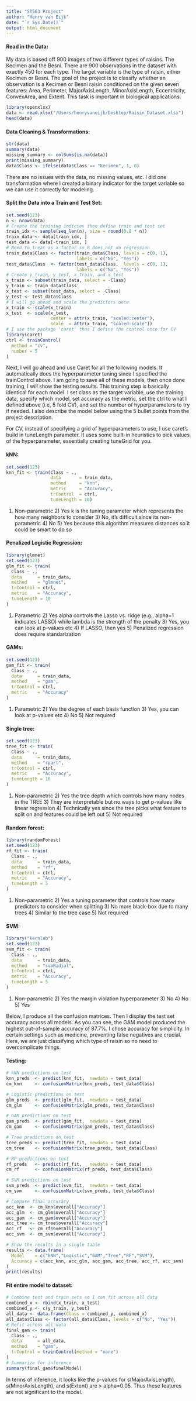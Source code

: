 ```yaml
---
title: "ST563 Project"
author: "Henry van Eijk"
date: "`r Sys.Date()`"
output: html_document
---
```


#### Read in the Data:
My data is based off 900 images of two different types of raisins. The Kecimen and the Besni. There are 900 observations in the dataset with exactly 450 for each type. The target variable is the type of raisin, either Kecimen or Besni. The goal of the project is to classify whether an observation is a Kecimen or Besni raisin conditioned on the given seven features: Area, Perimeter, MajorAxisLength, MinorAxisLength, Eccentricity, ConvexArea, and Extent. This task is important in biological applications.

```r
library(openxlsx)
data <- read.xlsx("/Users/henryvaneijk/Desktop/Raisin_Dataset.xlsx")
head(data)
```

#### Data Cleaning & Transformations:
```r
str(data)
summary(data)
missing_summary <- colSums(is.na(data))
print(missing_summary)
data$Class <- ifelse(data$Class == "Kecimen", 1, 0)
```
There are no issues with the data, no missing values, etc. I did one transformation where I created a binary indicator for the target variable so we can use it correctly for modeling.

#### Split the Data into a Train and Test Set:
```r
set.seed(123)
n <- nrow(data)
# Create the training indicies then define train and test set
train_idx <- sample(seq_len(n), size = round(0.8 * n))
train_data <- data[train_idx, ]
test_data <- data[-train_idx, ]
# Need to treat as a factor so R does not do regression
train_data$Class <- factor(train_data$Class, levels = c(0, 1),
                           labels = c("No", "Yes"))
test_data$Class  <- factor(test_data$Class,  levels = c(0, 1),
                           labels = c("No", "Yes"))
# Create y_train, y_test, x_train, and x_test
x_train <- subset(train_data, select = -Class)
y_train <- train_data$Class
x_test <- subset(test_data, select = -Class)
y_test <- test_data$Class
# I will go ahead and scale the predictors once
x_train <- scale(x_train)
x_test  <- scale(x_test,
                 center = attr(x_train, "scaled:center"),
                 scale  = attr(x_train, "scaled:scale"))
# I use the package 'caret' thus I define the control once for CV
library(caret)
ctrl <- trainControl(
  method = "cv",
  number = 5
)
```

Next, I will go ahead and use Caret for all the following models. It automatically does the hyperparameter tuning since I specified the trainControl above. I am going to save all of these models, then once done training, I will show the testing results. This training step is basically identical for each model. I set class as the target variable, use the training data, specify which model, set accuracy as the metric, set the ctrl to what I defined above (i.e, 5 fold CV), and set the number of hyperparameters to try if needed. I also describe the model below using the 5 bullet points from the project description.

For CV, instead of specifying a grid of hyperparameters to use, I use caret's build in tuneLength parameter. It uses some built-in heuristics to pick values of the hyperparameter, essentially creating tuneGrid for you.

#### kNN:
```r
set.seed(123)
knn_fit <- train(Class ~ .,
                 data       = train_data,
                 method     = "knn",
                 metric     = "Accuracy",
                 trControl  = ctrl,
                 tuneLength = 10)

```
1) Non-parametric 2) Yes k is the tuning parameter which represents the how many neighbors to consider 3) No, it's difficult since its non-parametric 4) No 5) Yes because this algorithm measures distances so it could be smart to do so

#### Penalized Logistic Regression:
```r
library(glmnet)
set.seed(123)
glm_fit <- train(
  Class ~ .,
  data      = train_data,
  method    = "glmnet",
  trControl = ctrl,
  metric    = "Accuracy",
  tuneLength = 10
)
```
1) Parametric 2) Yes alpha controls the Lasso vs. ridge (e.g., alpha=1 indicates LASSO) while lambda is the strength of the penalty 3) Yes, you can look at p-values etc 4) If LASSO, then yes 5) Penalized regression does require standarization

#### GAMs:
```r
set.seed(123)
gam_fit <- train(
  Class ~ .,
  data      = train_data,
  method    = "gam",
  trControl = ctrl,
  metric    = "Accuracy"
)
```
1) Parametric 2) Yes the degree of each basis function 3) Yes, you can look at p-values etc 4) No 5) Not required

#### Single tree:
```r
set.seed(123)
tree_fit <- train(
  Class ~ .,
  data      = train_data,
  method    = "rpart",
  trControl = ctrl,
  metric    = "Accuracy",
  tuneLength = 10
)
```
1) Non-parametric 2) Yes the tree depth which controls how many nodes in the TREE 3) They are interpretable but no ways to get p-values like linear regression 4) Technically yes since the tree picks what feature to split on and features could be left out 5) Not required

#### Random forest:
```r
library(randomForest)
set.seed(123)
rf_fit <- train(
  Class ~ .,
  data      = train_data,
  method    = "rf",
  trControl = ctrl,
  metric    = "Accuracy",
  tuneLength = 5 
)
```
1) Non-parametric 2) Yes a tuning parameter that controls how many predictors to consider when splitting 3) No more black-box due to many trees 4) Similar to the tree case 5) Not required

#### SVM:
```r
library("kernlab")
set.seed(123)
svm_fit <- train(
  Class ~ .,
  data      = train_data,
  method    = "svmRadial",
  trControl = ctrl,
  metric    = "Accuracy",
  tuneLength = 5
)
```
1) Non-parametric 2) Yes the margin violation hyperparameter  3) No 4) No 5) Yes

Below, I produce all the confusion matrices. Then I display the test set accuracy across all models. As you can see, the GAM model produced the highest out-of-sample accuracy of 87.7%. I chose accuracy for simplicity. In certain settings such as medicine, preventing false negatives are crucial. Here, we are just classifying which type of raisin so no need to overcomplicate things. 

#### Testing:
```r
# kNN predictions on test
knn_preds  <- predict(knn_fit,  newdata = test_data)
cm_knn     <- confusionMatrix(knn_preds, test_data$Class)

# Logistic predictions on test
glm_preds  <- predict(glm_fit,  newdata = test_data)
cm_glm     <- confusionMatrix(glm_preds, test_data$Class)

# GAM predictions on test
gam_preds  <- predict(gam_fit,  newdata = test_data)
cm_gam     <- confusionMatrix(gam_preds, test_data$Class)

# Tree predictions on test
tree_preds <- predict(tree_fit, newdata = test_data)
cm_tree    <- confusionMatrix(tree_preds, test_data$Class)

# RF predictions on test
rf_preds   <- predict(rf_fit,   newdata = test_data)
cm_rf      <- confusionMatrix(rf_preds, test_data$Class)

# SVM predictions on test
svm_preds  <- predict(svm_fit,  newdata = test_data)
cm_svm     <- confusionMatrix(svm_preds, test_data$Class)

# Compare final accuracy
acc_knn  <- cm_knn$overall["Accuracy"]
acc_glm  <- cm_glm$overall["Accuracy"]
acc_gam  <- cm_gam$overall["Accuracy"]
acc_tree <- cm_tree$overall["Accuracy"]
acc_rf   <- cm_rf$overall["Accuracy"]
acc_svm  <- cm_svm$overall["Accuracy"]

# Show the results in a single table
results <- data.frame(
  Model    = c("kNN","Logistic","GAM","Tree","RF","SVM"),
  Accuracy = c(acc_knn, acc_glm, acc_gam, acc_tree, acc_rf, acc_svm)
)
print(results)
```

#### Fit entire model to dataset:
```r
# Combine test and train sets so I can fit across all data
combined_x <- rbind(x_train, x_test)
combined_y <- c(y_train, y_test)
all_data <- data.frame(Class = combined_y, combined_x)
all_data$Class <- factor(all_data$Class, levels = c("No", "Yes"))
# Refit across all data
final_gam <- train(
  Class ~ .,
  data      = all_data,
  method    = "gam",
  trControl = trainControl(method = "none")
)
# Summarize for inference
summary(final_gam$finalModel)
```
In terms of inference, it looks like the p-values for s(MajorAxisLength), s(MinorAxisLength), and s(Extent) are > alpha=0.05. Thus these features are not significant to the model. 











